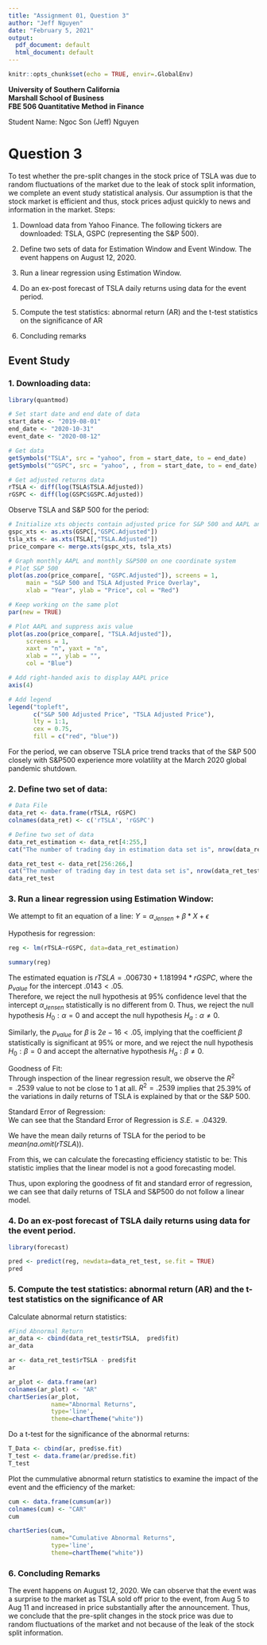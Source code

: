 ```yaml
---
title: "Assignment 01, Question 3"
author: "Jeff Nguyen"
date: "February 5, 2021"
output:
  pdf_document: default
  html_document: default
---
```


```r
knitr::opts_chunk$set(echo = TRUE, envir=.GlobalEnv)
```

**University of Southern California**  
**Marshall School of Business**  
**FBE 506 Quantitative Method in Finance**
  

Student Name: Ngoc Son (Jeff) Nguyen  


# **Question 3**
  
To test whether the pre-split changes in the stock price of TSLA was due to random fluctuations of the market due to the leak of stock split information, we complete an event study statistical analysis. Our assumption is that the stock market is efficient and thus, stock prices adjust quickly to news and information in the market. Steps:
  
1. Download data from Yahoo Finance. The following tickers are downloaded: TSLA, GSPC (representing the S&P 500).
  
2. Define two sets of data for Estimation Window and Event Window. The event happens on August 12, 2020.
  
3. Run a linear regression using Estimation Window.
  
4. Do an ex-post forecast of TSLA daily returns using data for the event period.
  
5. Compute the test statistics: abnormal return (AR) and the t-test statistics on the significance of AR
  
6. Concluding remarks
  
## **Event Study**

### 1. Downloading data:
  
```r
library(quantmod)

# Set start date and end date of data
start_date <- "2019-08-01"
end_date <- "2020-10-31"
event_date <- "2020-08-12"

# Get data
getSymbols("TSLA", src = "yahoo", from = start_date, to = end_date)
getSymbols("^GSPC", src = "yahoo", , from = start_date, to = end_date) # S&P 500

# Get adjusted returns data
rTSLA <- diff(log(TSLA$TSLA.Adjusted))
rGSPC <- diff(log(GSPC$GSPC.Adjusted))
```
  
Observe TSLA and S&P 500 for the period:
  
```r
# Initialize xts objects contain adjusted price for S&P 500 and AAPL and merge
gspc_xts <- as.xts(GSPC[,"GSPC.Adjusted"])
tsla_xts <- as.xts(TSLA[,"TSLA.Adjusted"])
price_compare <- merge.xts(gspc_xts, tsla_xts)

# Graph monthly AAPL and monthly S&P500 on one coordinate system
# Plot S&P 500
plot(as.zoo(price_compare[, "GSPC.Adjusted"]), screens = 1, 
     main = "S&P 500 and TSLA Adjusted Price Overlay", 
     xlab = "Year", ylab = "Price", col = "Red")

# Keep working on the same plot
par(new = TRUE)

# Plot AAPL and suppress axis value
plot(as.zoo(price_compare[, "TSLA.Adjusted"]), 
     screens = 1, 
     xaxt = "n", yaxt = "n", 
     xlab = "", ylab = "", 
     col = "Blue")

# Add right-handed axis to display AAPL price
axis(4)

# Add legend
legend("topleft", 
       c("S&P 500 Adjusted Price", "TSLA Adjusted Price"), 
       lty = 1:1, 
       cex = 0.75, 
       fill = c("red", "blue"))
```
  
For the period, we can observe TSLA price trend tracks that of the S&P 500 closely with S&P500 experience more volatility at the March 2020 global pandemic shutdown.

### 2. Define two set of data:
  
```r
# Data File
data_ret <- data.frame(rTSLA, rGSPC)
colnames(data_ret) <- c('rTSLA', 'rGSPC')

# Define two set of data
data_ret_estimation <- data_ret[4:255,]
cat("The number of trading day in estimation data set is", nrow(data_ret_estimation))

data_ret_test <- data_ret[256:266,]
cat("The number of trading day in test data set is", nrow(data_ret_test))
data_ret_test
```
  
### 3. Run a linear regression using Estimation Window:
  
We attempt to fit an equation of a line: $Y = \alpha_{Jensen} + \beta * X + \epsilon$  

Hypothesis for regression:  
\begin{equation}
  \begin{aligned}
    H_0: \alpha =& 0  \\
    H_a: \alpha \neq& 0  \\
    \text{and}  \\
    H_0: \beta =& 0  \\
    H_a: \beta \neq& 0  \\
  \end{aligned}
\end{equation}
  
```r
reg <- lm(rTSLA~rGSPC, data=data_ret_estimation)

summary(reg)
```
  
The estimated equation is $rTSLA = .006730 + 1.181994*rGSPC$, where the $p_{value}$ for the intercept $.0143 < .05$.  
Therefore, we reject the null hypothesis at 95% confidence level that the intercept $\alpha_{Jensen}$ statistically is no different from 0. Thus, we reject the null hypothesis $H_0: \alpha = 0$ and accept the null hypothesis $H_a: \alpha \neq 0$.    
  
Similarly, the $p_{value}$ for $\beta$ is $2e-16 < .05$, implying that the coefficient $\beta$ statistically is significant at 95% or more, and we reject the null hypothesis $H_0: \beta = 0$ and accept the alternative hypothesis $H_a: \beta \neq 0$.  

Goodness of Fit:  
Through inspection of the linear regression result, we observe the $R^2 = .2539$ value to not be close to 1 at all. $R^2 = .2539$ implies that $25.39\%$ of the variations in daily returns of TSLA is explained by that or the S&P 500.
  
Standard Error of Regression:  
We can see that the Standard Error of Regression is $S.E. = .04329$.
  
We have the mean daily returns of TSLA for the period to be $mean(na.omit(rTSLA))$.
  
From this, we can calculate the forecasting efficiency statistic to be: 
\begin{equation}
  \begin{aligned}
    \frac{S.E.}{\overline Y} =& \frac{.04329}{`r mean(na.omit(rTSLA))`}   \\
                             =& `r round(.04329*100/mean(na.omit(rTSLA)),2)`\% > 10\%  \\
  \end{aligned}
\end{equation}
This statistic implies that the linear model is not a good forecasting model.  

Thus, upon exploring the goodness of fit and standard error of regression, we can see that daily returns of TSLA and S&P500 do not follow a linear model.
  
### 4. Do an ex-post forecast of TSLA daily returns using data for the event period.
  
```r
library(forecast)

pred <- predict(reg, newdata=data_ret_test, se.fit = TRUE)
pred
```

### 5. Compute the test statistics: abnormal return (AR) and the t-test statistics on the significance of AR
  
Calculate abnormal return statistics:
  
```r
#Find Abnormal Return
ar_data <- cbind(data_ret_test$rTSLA,  pred$fit)
ar_data

ar <- data_ret_test$rTSLA - pred$fit
ar

ar_plot <- data.frame(ar)
colnames(ar_plot) <- "AR"
chartSeries(ar_plot, 
            name="Abnormal Returns", 
            type='line', 
            theme=chartTheme("white"))
```
  
Do a t-test for the significance of the abnormal returns:
  
```r
T_Data <- cbind(ar, pred$se.fit)
T_test <- data.frame(ar/pred$se.fit)
T_test
```
  
Plot the cummulative abnormal return statistics to examine the impact of the event and the efficiency of the market:
  
```r
cum <- data.frame(cumsum(ar))
colnames(cum) <- "CAR"
cum

chartSeries(cum, 
            name="Cumulative Abnormal Returns", 
            type='line', 
            theme=chartTheme("white"))
```
  
### 6. Concluding Remarks
  
The event happens on August 12, 2020. We can observe that the event was a surprise to the market as TSLA sold off prior to the event, from Aug 5 to Aug 11 and increased in price substantially after the announcement. Thus, we conclude that the pre-split changes in the stock price was due to random fluctuations of the market and not because of the leak of the stock split information.
